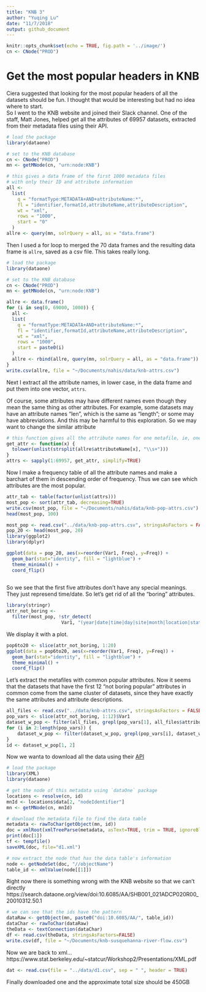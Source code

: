 ```yaml
---
title: "KNB 3"
author: "Yuqing Lu"
date: "11/7/2018"
output: github_document
---
```


```r
knitr::opts_chunk$set(echo = TRUE, fig.path = '../image/')
cn <- CNode("PROD")
```

# Get the most popular headers in KNB  
Ciera suggested that looking for the most popular headers of all the datasets should be fun. I thought that would be interesting but had no idea where to start.   
So I went to the KNB website and joined their Slack channel. One of the staff, Matt Jones, helped get all the attributes of 69957 datasets, extracted from their metadata files using their API. 

```r
# load the package
library(dataone)

# set to the KNB database
cn <- CNode("PROD")
mn <- getMNode(cn, "urn:node:KNB")

# this gives a data frame of the first 1000 metadata files 
# with only their ID and attribute information
all <-
  list(
    q = "formatType:METADATA+AND+attributeName:*",
    fl = "identifier,formatId,attributeName,attributeDescription",
    wt = "xml",
    rows = "1000",
    start = "0"
  )
allre <- query(mn, solrQuery = all, as = "data.frame")
```

Then I used a for loop to merged the 70 data frames and the resulting data frame is `allre`, saved as a csv file. This takes really long.


```r
# load the package
library(dataone)

# set to the KNB database
cn <- CNode("PROD")
mn <- getMNode(cn, "urn:node:KNB")

allre <- data.frame()
for (i in seq(0, 69000, 1000)) {
  all <-
  list(
    q = "formatType:METADATA+AND+attributeName:*",
    fl = "identifier,formatId,attributeName,attributeDescription",
    wt = "xml",
    rows = "1000",
    start = paste0(i)
  )
  allre <- rbind(allre, query(mn, solrQuery = all, as = "data.frame"))
}
write.csv(allre, file = "~/Documents/nahis/data/knb-attrs.csv")
```

Next I extract all the attribute names, in lower case, in the data frame and put them into one vector, `attrs`.

Of course, some attributes may have different names even though they mean the same thing as other attributes. For example, some datasets may have an attribute names "len", which is the same as "length"; or some may have abbreviations. And this may be harmful to this exploration. So we may want to change the similar attribute

```r
# this function gives all the attribute names for one metafile, ie, one row of allre
get_attr <- function(x) {
  tolower(unlist(strsplit(allre$attributeName[x], "\\s+")))
}
attrs <- sapply(1:69957, get_attr, simplify=TRUE)
```

Now I make a frequency table of all the attribute names and make a barchart of them in descending order of frequency. Thus we can see which attributes are the most popular.  

```r
attr_tab <- table(factor(unlist(attrs)))
most_pop <- sort(attr_tab, decreasing=TRUE)
write.csv(most_pop, file = "~/Documents/nahis/data/knb-pop-attrs.csv")
head(most_pop, 100)
```

```r
most_pop <- read.csv("../data/knb-pop-attrs.csv", stringsAsFactors = FALSE)
pop_20 <- head(most_pop, 20)
library(ggplot2)
library(dplyr)
```
```r
ggplot(data = pop_20, aes(x=reorder(Var1, Freq), y=Freq)) +
  geom_bar(stat="identity", fill = "lightblue") +
  theme_minimal() +
  coord_flip()
  
```

So we see that the first five attributes don't have any special meanings. They just represend time/date. So let's get rid of all the "boring" attributes.
```r
library(stringr)
attr_not_boring <- 
  filter(most_pop, !str_detect(
                    Var1, "(year|date|time|day|site|month|location|station)"))
```


We display it with a plot.  
```r
pop6to20 <- slice(attr_not_boring, 1:20)
ggplot(data = pop6to20, aes(x=reorder(Var1, Freq), y=Freq)) +
  geom_bar(stat="identity", fill = "lightblue") +
  theme_minimal() +
  coord_flip()
```


Let's extract the metafiles with common popular attributes. Now it seems that the datasets that have the first 12 "not boring popular" attributes in common come from the same cluster of datasets, since they have exactly the same attributes and attribute descriptions.

```r
all_files <- read.csv("../data/knb-attrs.csv", stringsAsFactors = FALSE)
pop_vars <- slice(attr_not_boring, 1:12)$Var1
dataset_w_pop <- filter(all_files, grepl(pop_vars[1], all_files$attributeName))
for (i in 2:length(pop_vars)) {
    dataset_w_pop <- filter(dataset_w_pop, grepl(pop_vars[i], dataset_w_pop$attributeName))
}
id <- dataset_w_pop[1, 2]
```


Now we wanta to download all the data using their [API](https://github.com/DataONEorg/rdataone)  
```r
# load the package
library(XML)
library(dataone)

# get the node of this metadata using `dataOne` package
locations <- resolve(cn, id)
mnId <- locations$data[2, "nodeIdentifier"]
mn <- getMNode(cn, mnId)

# download the metadata file to find the data table
metadata <- rawToChar(getObject(mn, id))
doc = xmlRoot(xmlTreeParse(metadata, asText=TRUE, trim = TRUE, ignoreBlanks = TRUE))
print(doc[1])
tf <- tempfile()
saveXML(doc, file="d1.xml")

# now extract the node that has the data table's information
node <- getNodeSet(doc, "//objectName")
table_id <- xmlValue(node[[1]])
```


Right now there is something wrong with the KNB website so that we can't directly 
https://search.dataone.org/view/doi:10.6085/AA/SHB001_021ADCP020R00_20010312.50.1
```r
# we can see that the ids have the pattern
dataRaw <- getObject(mn, paste0("doi:10.6085/AA/", table_id))
dataChar <- rawToChar(dataRaw)
theData <- textConnection(dataChar)
df <- read.csv(theData, stringsAsFactors=FALSE)
write.csv(df, file = "~/Documents/knb-susquehanna-river-flow.csv")
```




Now we are back to xml...  
https://www.stat.berkeley.edu/~statcur/Workshop2/Presentations/XML.pdf
```r
dat <- read.csv(file = "../data/d1.csv", sep = " ", header = TRUE)
```

Finally downloaded one and the approximate total size should be 450GB
